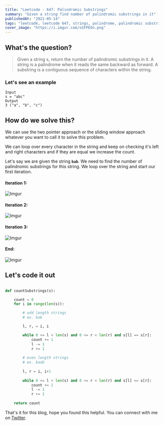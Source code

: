 ```yaml
---
title: "Leetcode - 647: Palindromic Substrings"
summary: "Given a string find number of palindromic substrings in it"
publishedAt: "2021-05-14"
tags: "leetcode, leetcode 647, strings, palindrome, palindromic substrings, count, python, python3, programming, dsa, interview, questions, coding"
cover_image: "https://i.imgur.com/sSFPEOn.png"
---
```


## What's the question?

<blockquote>
  Given a string s, return the number of palindromic substrings in it. A string
  is a palindrome when it reads the same backward as forward. A substring is a
  contiguous sequence of characters within the string.
</blockquote>

### Let's see an example

```dart:example
Input
s = "abc"
Output
3 ("a", "b", "c")
```

## How do we solve this?

We can use the two pointer approach or the sliding window approach whatever you want to call it to solve this problem. 

We can loop over every character in the string and keep on checking it's left and right characters and if they are equal we increase the count.

Let's say we are given the string <b>`bab`</b>. We need to find the number of palindromic substrings for this string. We loop over the string and start our first iteration.


#### Iteration 1:

![Imgur](https://i.imgur.com/8DtnGvw.png)


#### Iteration 2:

![Imgur](https://i.imgur.com/qjh6KoE.png)


#### Iteration 3:

![Imgur](https://i.imgur.com/e5TqYm5.png)


#### End:

![Imgur](https://i.imgur.com/UR4vw8Y.png)


## Let's code it out

```dart:count_substrings.py

def countSubstrings(s):

    count = 0
    for i in range(len(s)):

        # odd length strings
        # ex. bab

        l, r, = i, i

        while 0 <= l < len(s) and 0 <= r < len(r) and s[l] == s[r]:
            count += 1
            l -= 1
            r += 1
        
        # even length strings
        # ex. baab
        
        l, r = i, i+1
        
        while 0 <= l < len(s) and 0 <= r < len(r) and s[l] == s[r]:
            count += 1
            l -= 1
            r += 1
    
    return count

```

That's it for this blog, hope you found this helpful. You can connect with me on <a target="_blank" href="https://twitter.com/saglanivatsal">Twitter</a>.
